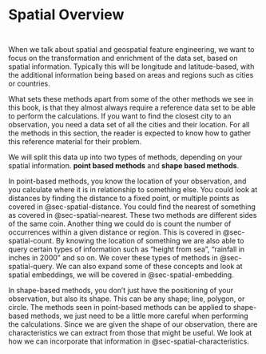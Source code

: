 # Spatial Overview {#sec-spatial}

::: {style="visibility: hidden; height: 0px;"}
## Spatial Overview
:::

When we talk about spatial and geospatial feature engineering, we want to focus on the transformation and enrichment of the data set, based on spatial information. Typically this will be longitude and latitude-based, with the additional information being based on areas and regions such as cities or countries.

What sets these methods apart from some of the other methods we see in this book, is that they almost always require a reference data set to be able to perform the calculations. If you want to find the closest city to an observation, you need a data set of all the cities and their location. For all the methods in this section, the reader is expected to know how to gather this reference material for their problem.

We will split this data up into two types of methods, depending on your spatial information. **point based methods** and **shape based methods**.

In point-based methods, you know the location of your observation, and you calculate where it is in relationship to something else. You could look at distances by finding the distance to a fixed point, or multiple points as covered in @sec-spatial-distance. You could find the nearest of something as covered in @sec-spatial-nearest. These two methods are different sides of the same coin. Another thing we could do is count the number of occurrences within a given distance or region. This is covered in @sec-spatial-count. By knowing the location of something we are also able to query certain types of information such as "height from sea", "rainfall in inches in 2000" and so on. We cover these types of methods in @sec-spatial-query. We can also expand some of these concepts and look at spatial embeddings, we will be covered in @sec-spatial-embedding.

In shape-based methods, you don't just have the positioning of your observation, but also its shape. This can be any shape; line, polygon, or circle. The methods seen in point-based methods can be applied to shape-based methods, we just need to be a little more careful when performing the calculations. Since we are given the shape of our observation, there are characteristics we can extract from those that might be useful. We look at how we can incorporate that information in @sec-spatial-characteristics.

